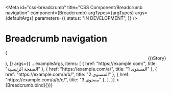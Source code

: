 <!-- @license CC0-1.0 -->


<Meta
  id="css-breadcrumb"
  title="CSS Component/Breadcrumb navigation"
  component={Breadcrumb}
  argTypes={argTypes}
  args={defaultArgs}
  parameters={{
    status: "IN DEVELOPMENT",
  }}
/>

# Breadcrumb navigation

<Canvas>
  <Story
    name="Right-to-left"
    decorators={[
      (Story) => (
        <div dir="rtl" lang="ar">
          {Story()}
        </div>
      ),
    ]}
    args={{
      ...exampleArgs,
      items: [
        { href: "https://example.com/", title: "الصفحة الرئيسية" },
        { href: "https://example.com/a/", title: "المستوى 1" },
        { href: "https://example.com/a/b/", title: "المستوي 2" },
        { href: "https://example.com/a/b/c/", title: "مستوى 3" },
      ],
    }}
  >
    {Breadcrumb.bind({})}
  </Story>
</Canvas>

<ArgsTable story="Right-to-left" />
